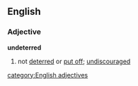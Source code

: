 ==English==
===Adjective===
'''undeterred'''
#not [[deterred]] or [[put off]]; [[undiscouraged]]
[[category:English adjectives]]